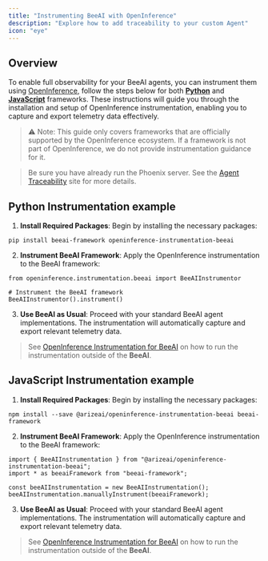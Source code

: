 ```yaml
---
title: "Instrumenting BeeAI with OpenInference"
description: "Explore how to add traceability to your custom Agent"
icon: "eye"
---
```


## Overview

To enable full observability for your BeeAI agents, you can instrument them using [OpenInference](https://github.com/Arize-ai/openinference), follow the steps below for both [**Python**](https://github.com/Arize-ai/openinference/tree/main?tab=readme-ov-file#libraries) and [**JavaScript**](https://github.com/Arize-ai/openinference/tree/main?tab=readme-ov-file#libraries-1) frameworks. 
These instructions will guide you through the installation and setup of OpenInference instrumentation, enabling you to capture and export telemetry data effectively.

> ⚠️ Note: This guide only covers frameworks that are officially supported by the OpenInference ecosystem. If a framework is not part of OpenInference, we do not provide instrumentation guidance for it.

> Be sure you have already run the Phoenix server. See the [Agent Traceability](/observability/agents-traceability) site for more details.

## Python Instrumentation example
1. **Install Required Packages**: Begin by installing the necessary packages:
```shell
pip install beeai-framework openinference-instrumentation-beeai
```
2. **Instrument BeeAI Framework**: Apply the OpenInference instrumentation to the BeeAI framework:
```
from openinference.instrumentation.beeai import BeeAIInstrumentor

# Instrument the BeeAI framework
BeeAIInstrumentor().instrument()
```
3. **Use BeeAI as Usual**: Proceed with your standard BeeAI agent implementations. The instrumentation will automatically capture and export relevant telemetry data.

> See [OpenInference Instrumentation for BeeAI](https://github.com/Arize-ai/openinference/tree/python-beeai-package/python/instrumentation/openinference-instrumentation-beeai) on how to run the instrumentation outside of the **BeeAI**.

## JavaScript Instrumentation example
1. **Install Required Packages**: Begin by installing the necessary packages:
```shell
npm install --save @arizeai/openinference-instrumentation-beeai beeai-framework
```
2. **Instrument BeeAI Framework**: Apply the OpenInference instrumentation to the BeeAI framework:
```
import { BeeAIInstrumentation } from "@arizeai/openinference-instrumentation-beeai";
import * as beeaiFramework from "beeai-framework";

const beeAIInstrumentation = new BeeAIInstrumentation();
beeAIInstrumentation.manuallyInstrument(beeaiFramework);
```
3. **Use BeeAI as Usual**: Proceed with your standard BeeAI agent implementations. The instrumentation will automatically capture and export relevant telemetry data.

> See [OpenInference Instrumentation for BeeAI](https://github.com/Arize-ai/openinference/tree/main/js/packages/openinference-instrumentation-beeai) on how to run the instrumentation outside of the **BeeAI**.
